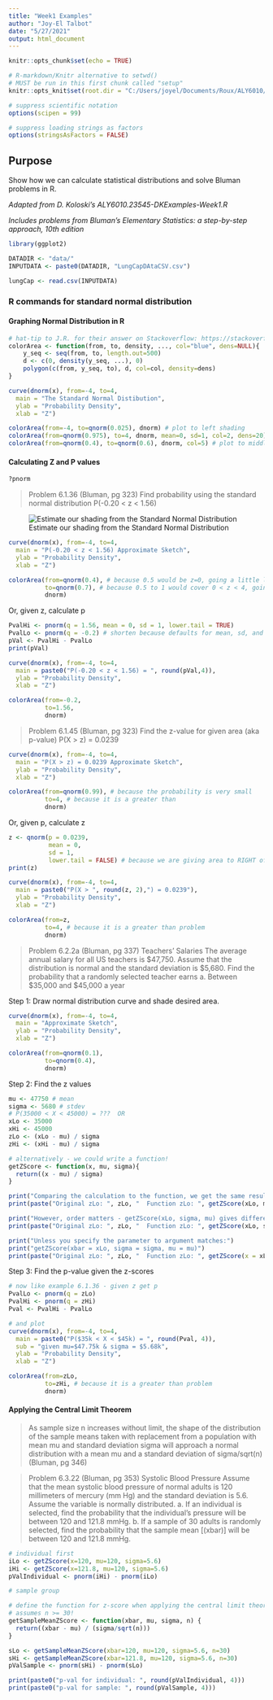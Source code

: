 ---
title: "Week1 Examples"
author: "Joy-El Talbot"
date: "5/27/2021"
output: html_document
---

```{r setup, include=FALSE}
knitr::opts_chunk$set(echo = TRUE)

# R-markdown/Knitr alternative to setwd()
# MUST be run in this first chunk called "setup"
knitr::opts_knit$set(root.dir = "C:/Users/joyel/Documents/Roux/ALY6010/2021Sb_ALY6010/") # TODO change to your project directory

# suppress scientific notation
options(scipen = 99)

# suppress loading strings as factors
options(stringsAsFactors = FALSE)
```

## Purpose
Show how we can calculate statistical distributions and solve Bluman problems in R.

*Adapted from D. Koloski's ALY6010.23545-DKExamples-Week1.R*

*Includes problems from Bluman's Elementary Statistics: a step-by-step approach, 10th edition*


```{r libraries}
library(ggplot2)
```

```{r constants}
DATADIR <- "data/"
INPUTDATA <- paste0(DATADIR, "LungCapDAtaCSV.csv")
```

```{r loadData}
lungCap <- read.csv(INPUTDATA)
```

### R commands for standard normal distribution

#### Graphing Normal Distribution in R
```{r drawImage}
# hat-tip to J.R. for their answer on Stackoverflow: https://stackoverflow.com/questions/27898931/how-to-shade-a-graph-using-curve-in-r
colorArea <- function(from, to, density, ..., col="blue", dens=NULL){
    y_seq <- seq(from, to, length.out=500)
    d <- c(0, density(y_seq, ...), 0)
    polygon(c(from, y_seq, to), d, col=col, density=dens)
}

curve(dnorm(x), from=-4, to=4, 
  main = "The Standard Normal Distibution", 
  ylab = "Probability Density",
  xlab = "Z")

colorArea(from=-4, to=qnorm(0.025), dnorm) # plot to left shading
colorArea(from=qnorm(0.975), to=4, dnorm, mean=0, sd=1, col=2, dens=20) # plot to right shading
colorArea(from=qnorm(0.4), to=qnorm(0.6), dnorm, col=5) # plot to middle shading
```


#### Calculating Z and P values
```{r helpMenu_normalDistribution}
?pnorm
```

> Problem 6.1.36 (Bluman, pg 323)
>  Find probability using the standard normal distribution
>  P(-0.20 < z < 1.56)

![Estimate our shading from the Standard Normal Distribution](Week1_ExamplesImages/standard-normal-distribution.png)
```{r bluman6-1-36_approxgraph}
curve(dnorm(x), from=-4, to=4, 
  main = "P(-0.20 < z < 1.56) Approximate Sketch", 
  ylab = "Probability Density",
  xlab = "Z")

colorArea(from=qnorm(0.4), # because 0.5 would be z=0, going a little lower for negative Z
          to=qnorm(0.7), # because 0.5 to 1 would cover 0 < z < 4, going a bit below mid-way (0.75)
          dnorm)
```

Or, given z, calculate p
```{r bluman6-1-36}
PvalHi <- pnorm(q = 1.56, mean = 0, sd = 1, lower.tail = TRUE)
PvalLo <- pnorm(q = -0.2) # shorten because defaults for mean, sd, and lower.tail are (0, 1, and TRUE, respectively)
pVal <- PvalHi - PvalLo
print(pVal)

curve(dnorm(x), from=-4, to=4, 
  main = paste0("P(-0.20 < z < 1.56) = ", round(pVal,4)), 
  ylab = "Probability Density",
  xlab = "Z")

colorArea(from=-0.2,
          to=1.56, 
          dnorm)
```

> Problem 6.1.45 (Bluman, pg 323)
>  Find the z-value for given area (aka p-value)
>  P(X > z) = 0.0239

```{r bluman6-1-45_approxgraph}
curve(dnorm(x), from=-4, to=4, 
  main = "P(X > z) = 0.0239 Approximate Sketch", 
  ylab = "Probability Density",
  xlab = "Z")

colorArea(from=qnorm(0.99), # because the probability is very small
          to=4, # because it is a greater than
          dnorm)
```

Or, given p, calculate z
```{r bluman6-1-45}
z <- qnorm(p = 0.0239,
           mean = 0,
           sd = 1,
           lower.tail = FALSE) # because we are giving area to RIGHT of z
print(z)

curve(dnorm(x), from=-4, to=4, 
  main = paste0("P(X > ", round(z, 2),") = 0.0239"), 
  ylab = "Probability Density",
  xlab = "Z")

colorArea(from=z, 
          to=4, # because it is a greater than problem
          dnorm)
```

> Problem 6.2.2a (Bluman, pg 337)
>  Teachers' Salaries
>   The average annual salary for all US teachers is $47,750. Assume that the distribution is normal and the standard deviation is $5,680. Find the probability that a randomly selected teacher earns
>   a. Between $35,000 and $45,000 a year

Step 1: Draw normal distribution curve and shade desired area.
```{r bluman6-2-2a_approxgraph}
curve(dnorm(x), from=-4, to=4, 
  main = "Approximate Sketch", 
  ylab = "Probability Density",
  xlab = "Z")

colorArea(from=qnorm(0.1),
          to=qnorm(0.4),
          dnorm)
```

Step 2: Find the z values
```{r bluman6-2-2a_step2}
mu <- 47750 # mean
sigma <- 5680 # stdev
# P(35000 < X < 45000) = ???  OR
xLo <- 35000
xHi <- 45000
zLo <- (xLo - mu) / sigma
zHi <- (xHi - mu) / sigma

# alternatively - we could write a function!
getZScore <- function(x, mu, sigma){
  return((x - mu) / sigma)
}

print("Comparing the calculation to the function, we get the same results.")
print(paste("Original zLo: ", zLo, "  Function zLo: ", getZScore(xLo, mu, sigma)))

print("However, order matters - getZScore(xLo, sigma, mu) gives different result")
print(paste("Original zLo: ", zLo, "  Function zLo: ", getZScore(xLo, sigma, mu)))

print("Unless you specify the parameter to argument matches:")
print("getZScore(xbar = xLo, sigma = sigma, mu = mu)")
print(paste("Original zLo: ", zLo, "  Function zLo: ", getZScore(x = xLo, sigma = sigma, mu = mu)))
```

Step 3: Find the p-value given the z-scores
```{r bluman6-2-2a_step3}
# now like example 6.1.36 - given z get p
PvalLo <- pnorm(q = zLo)
PvalHi <- pnorm(q = zHi)
Pval <- PvalHi - PvalLo

# and plot
curve(dnorm(x), from=-4, to=4, 
  main = paste0("P($35k < X < $45k) = ", round(Pval, 4)),
  sub = "given mu=$47.75k & sigma = $5.68k", 
  ylab = "Probability Density",
  xlab = "Z")

colorArea(from=zLo, 
          to=zHi, # because it is a greater than problem
          dnorm)
```


#### Applying the Central Limit Theorem
> As sample size n increases without limit, the shape of the distribution of the sample means taken with replacement from a population with mean mu and standard deviation sigma will approach a normal distribution with a mean mu and a standard deviation of sigma/sqrt(n) (Bluman, pg 346)


> Problem 6.3.22 (Bluman, pg 353)
>  Systolic Blood Pressure
>   Assume that the mean systolic blood pressure of normal adults is 120 millimeters of mercury (mm Hg) and the standard deviation is 5.6. Assume the variable is normally distributed.
>   a. If an individual is selected, find the probability that the individual's pressure will be between 120 and 121.8 mmHg.
>   b. If a sample of 30 adults is randomly selected, find the probability that the sample mean [(xbar)] will be between 120 and 121.8 mmHg.

```{r bluman6-3-22}
# individual first
iLo <- getZScore(x=120, mu=120, sigma=5.6)
iHi <- getZScore(x=121.8, mu=120, sigma=5.6)
pValIndividual <- pnorm(iHi) - pnorm(iLo) 

# sample group

# define the function for z-score when applying the central limit theorem about a central mean
# assumes n >= 30!
getSampleMeanZScore <- function(xbar, mu, sigma, n) {
  return((xbar - mu) / (sigma/sqrt(n)))
}

sLo <- getSampleMeanZScore(xbar=120, mu=120, sigma=5.6, n=30)
sHi <- getSampleMeanZScore(xbar=121.8, mu=120, sigma=5.6, n=30)
pValSample <- pnorm(sHi) - pnorm(sLo)

print(paste0("p-val for individual: ", round(pValIndividual, 4)))
print(paste0("p-val for sample: ", round(pValSample, 4)))
```
